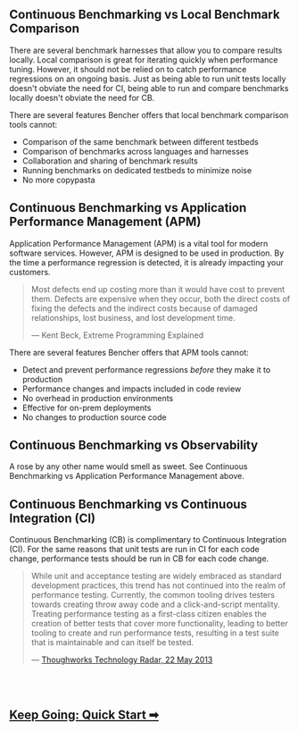 ## Continuous Benchmarking vs Local Benchmark Comparison

There are several benchmark harnesses that allow you to compare results locally.
Local comparison is great for iterating quickly when performance tuning.
However, it should not be relied on to catch performance regressions on an ongoing basis.
Just as being able to run unit tests locally doesn't obviate the need for CI,
being able to run and compare benchmarks locally doesn't obviate the need for CB.

There are several features Bencher offers that local benchmark comparison tools cannot:
- Comparison of the same benchmark between different testbeds
- Comparison of benchmarks across languages and harnesses
- Collaboration and sharing of benchmark results
- Running benchmarks on dedicated testbeds to minimize noise
- No more copypasta

## Continuous Benchmarking vs Application Performance Management (APM)

Application Performance Management (APM) is a vital tool for modern software services.
However, APM is designed to be used in production.
By the time a performance regression is detected, it is already impacting your customers.

> Most defects end up costing more than it would have cost to prevent them.
> Defects are expensive when they occur, both the direct costs of fixing the defects
> and the indirect costs because of damaged relationships, lost business, and lost development time.
>
> — Kent Beck, Extreme Programming Explained

There are several features Bencher offers that APM tools cannot:
- Detect and prevent performance regressions _before_ they make it to production
- Performance changes and impacts included in code review
- No overhead in production environments
- Effective for on-prem deployments
- No changes to production source code

## Continuous Benchmarking vs Observability

A rose by any other name would smell as sweet.
See Continuous Benchmarking vs Application Performance Management above.

## Continuous Benchmarking vs Continuous Integration (CI)

Continuous Benchmarking (CB) is complimentary to Continuous Integration (CI).
For the same reasons that unit tests are run in CI for each code change,
performance tests should be run in CB for each code change.

> While unit and acceptance testing are widely embraced as standard development practices,
> this trend has not continued into the realm of performance testing.
> Currently, the common tooling drives testers towards creating throw away code and a click-and-script mentality.
> Treating performance testing as a first-class citizen enables the creation of better tests that cover more functionality,
> leading to better tooling to create and run performance tests,
> resulting in a test suite that is maintainable and can itself be tested.
>
> — [Thoughworks Technology Radar, 22 May 2013](https://www.thoughtworks.com/en-us/radar/techniques/performance-testing-as-a-first-class-citizen)

<br/>
<br/>

<h2><a href="/docs/tutorial/quick-start">Keep Going: Quick Start ➡</a></h2>

